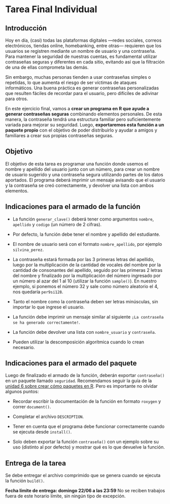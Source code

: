\thispagestyle{primerapagina}

# Tarea Final Individual {.unnumbered}

## Introducción

Hoy en día, (casi) todas las plataformas digitales —redes sociales, correos electrónicos, tiendas online, homebanking, entre otras— requieren que los usuarios se registren mediante un nombre de usuario y una contraseña. Para mantener la seguridad de nuestras cuentas, es fundamental utilizar contraseñas seguras y diferentes en cada sitio, evitando así que la filtración de una de ellas comprometa las demás.

Sin embargo, muchas personas tienden a usar contraseñas simples o repetidas, lo que aumenta el riesgo de ser víctimas de ataques informáticos. Una buena práctica es generar contraseñas personalizadas que resulten fáciles de recordar para el usuario, pero difíciles de adivinar para otros.

En este ejercicio final, vamos a **crear un programa en R que ayude a generar contraseñas seguras** combinando elementos personales. De esta manera, la contraseña tendrá una estructura familiar pero suficientemente variada para mejorar su seguridad. Luego, **exportaremos esta función a un paquete propio** con el objetivo de poder distribuirlo y ayudar a amigos y familiares a crear sus propias contraseñas seguras.

## Objetivo

El objetivo de esta tarea es programar una función donde usemos el nombre y apellido del usuario junto con un número, para crear un nombre de usuario sugerido y una contraseña segura utilizando partes de los datos aportados. El programa deberá imprimir un mensaje avisando que el usuario y la contraseña se creó correctamente, y devolver una lista con ambos elementos.

## Indicaciones para el armado de la función

-   La función `generar_clave()` deberá tener como argumentos `nombre`, `apellido` y `codigo` (un número de 2 cifras).

-   Por defecto, la función debe tener el nombre y apellido del estudiante.

-   El nombre de usuario será con el formato `nombre_apellido`, por ejemplo `silvina_perez`.

-   La contraseña estará formada por las 3 primeras letras del apellido, luego por la multiplicación de la cantidad de vocales del nombre por la cantidad de consonantes del apellido, seguido por las primeras 2 letras del nombre y finalizado por la multiplicación del número ingresado por un número al azar del 1 al 10 (utilizar la función `sample()`). En nuestro ejemplo, si ponemos el número 32 y sale como número aleatorio el 4, nos quedaría `per9si128`.

-   Tanto el nombre como la contraseña deben ser letras minúsculas, sin importar lo que ingrese el usuario.

-   La función debe imprimir un mensaje similar al siguiente `¡La contraseña se ha generado correctamente!`.

-   La función debe devolver una lista con `nombre_usuario` y `contraseña`.

-   Pueden utilizar la descomposición algorítmica cuando lo crean necesario.

## Indicaciones para el armado del paquete

Luego de finalizado el armado de la función, deberán exportar `contraseña()` en un paquete llamado `seguridad`. Recomendamos seguir la guía de la [unidad 6 sobre crear cómo paquetes en R](06_1_crear_paquete.qmd). Pero es importante no olvidar algunos puntos:

-   Recordar escribir la documentación de la función en formato `roxygen` y correr `document()`.

-   Completar el archivo `DESCRIPTION`.

-   Tener en cuenta que el programa debe funcionar correctamente cuando se ejecuta desde `install()`.

-   Solo deben exportar la función `contraseña()` con un ejemplo sobre su uso (distinto al por defecto) y mostrar qué es lo que devuelve la función.

## Entrega de la tarea

Se debe entregar el archivo comprimido que se genera cuando se ejecuta la función `build()`.

**Fecha límite de entrega: domingo 22/06 a las 23:59** No se reciben trabajos fuera de este horario límite, sin ningún tipo de excepción.
